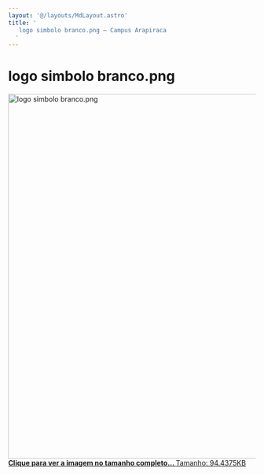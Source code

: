 ```yaml
---
layout: '@/layouts/MdLayout.astro'
title: '
   logo simbolo branco.png — Campus Arapiraca
  '
---
```






logo simbolo branco.png
=======================









<a class="discreet" href="https://arapiraca.ufal.br/graduacao/ciencia-da-computacao/documentos/logo-do-curso/logo-cc-simbolo-branco.png/image_view_fullscreen">
 <img alt="logo simbolo branco.png" height="741" src="https://arapiraca.ufal.br/graduacao/ciencia-da-computacao/documentos/logo-do-curso/logo-cc-simbolo-branco.png/@@images/7cb54b76-d0cf-42f4-90f9-8bfdfa518857.png" title="logo simbolo branco.png" width="630"/>
 <figcaption class="discreet">
  <strong class="sr-only">
   Clique para ver a imagem no tamanho completo…
  </strong>
  <span>
   Tamanho: 94.4375KB
  </span>
 </figcaption>
</a>











